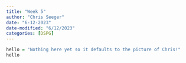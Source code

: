```yaml
---
title: "Week 5"
author: "Chris Seeger"
date: "6-12-2023"
date-modified: "6/12/2023"
categories: [DSPG]
---
```



```r
hello = "Nothing here yet so it defaults to the picture of Chris!"
hello
```
